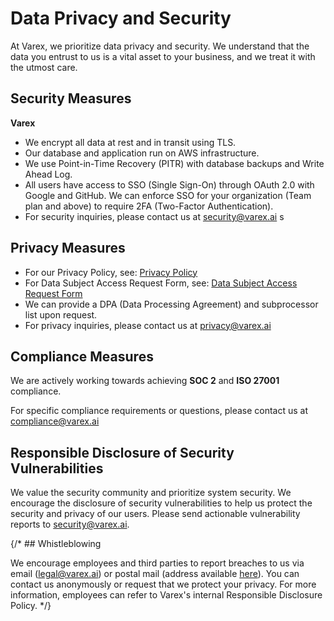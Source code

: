 # Data Privacy and Security

At Varex, we prioritize data privacy and security. We understand that the data you entrust to us is a vital asset to your business, and we treat it with the utmost care.

## Security Measures

**Varex**

- We encrypt all data at rest and in transit using TLS.
- Our database and application run on AWS infrastructure.
- We use Point-in-Time Recovery (PITR) with database backups and Write Ahead Log. 
- All users have access to SSO (Single Sign-On) through OAuth 2.0 with Google and GitHub. We can enforce SSO for your organization (Team plan and above) to require 2FA (Two-Factor Authentication).
- For security inquiries, please contact us at security@varex.ai
s
## Privacy Measures

- For our Privacy Policy, see: [Privacy Policy](https://www.varex.ai/privacy-policy)
- For Data Subject Access Request Form, see: [Data Subject Access Request Form](https://app.termly.io/notify/47905712-56e1-4ad0-9bb7-8958f3263f90)
- We can provide a DPA (Data Processing Agreement) and subprocessor list upon request.
- For privacy inquiries, please contact us at privacy@varex.ai

## Compliance Measures

We are actively working towards achieving **SOC 2** and **ISO 27001** compliance.

For specific compliance requirements or questions, please contact us at compliance@varex.ai

## Responsible Disclosure of Security Vulnerabilities

We value the security community and prioritize system security. We encourage the disclosure of security vulnerabilities to help us protect the security and privacy of our users. Please send actionable vulnerability reports to security@varex.ai.

{/* ## Whistleblowing

We encourage employees and third parties to report breaches to us via email (legal@varex.ai) or postal mail (address available [here](/imprint)). You can contact us anonymously or request that we protect your privacy. For more information, employees can refer to Varex's internal Responsible Disclosure Policy. */}
